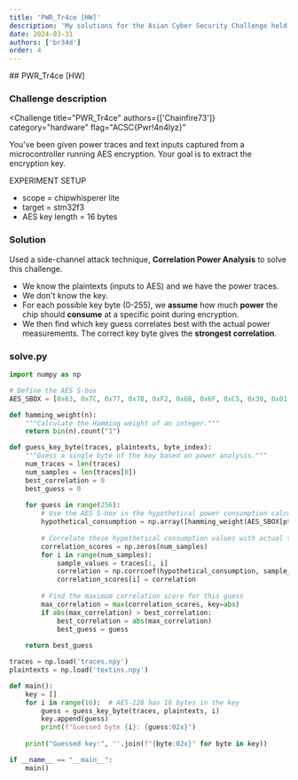 ```yaml
---
title: 'PWR_Tr4ce [HW]'
description: 'My solutions for the Asian Cyber Security Challenge held in 2024.'
date: 2024-03-31
authors: ['br34d']
order: 4
---
```



<div class="invisible h-0! [&+*]:mt-0 [&+*_*]:mt-0">
## PWR_Tr4ce [HW]
</div>

### Challenge description
<Challenge
  title="PWR_Tr4ce"
  authors={['Chainfire73']}
  category="hardware"
  flag="ACSC{Pwr!4n4lyz}"
>
You've been given power traces and text inputs captured from a microcontroller running AES encryption. Your goal is to extract the encryption key.

EXPERIMENT SETUP
- scope = chipwhisperer lite
- target = stm32f3
- AES key length = 16 bytes

</Challenge>

### Solution

Used a side-channel attack technique, **Correlation Power Analysis** to solve this challenge.
- We know the plaintexts (inputs to AES) and we have the power traces.
- We don't know the key.
- For each possible key byte (0-255), we **assume** how much **power** the chip should **consume** at a specific point during encryption.
- We then find which key guess correlates best with the actual power measurements. The correct key byte gives the **strongest correlation**. 

### solve.py
```python 
import numpy as np

# Define the AES S-box
AES_SBOX = [0x63, 0x7C, 0x77, 0x7B, 0xF2, 0x6B, 0x6F, 0xC5, 0x30, 0x01, 0x67, 0x2B, 0xFE, 0xD7, 0xAB, 0x76, 0xCA, 0x82, 0xC9, 0x7D, 0xFA, 0x59, 0x47, 0xF0, 0xAD, 0xD4, 0xA2, 0xAF, 0x9C, 0xA4, 0x72, 0xC0, 0xB7, 0xFD, 0x93, 0x26, 0x36, 0x3F, 0xF7, 0xCC, 0x34, 0xA5, 0xE5, 0xF1, 0x71, 0xD8, 0x31, 0x15, 0x04, 0xC7, 0x23, 0xC3, 0x18, 0x96, 0x05, 0x9A, 0x07, 0x12, 0x80, 0xE2, 0xEB, 0x27, 0xB2, 0x75, 0x09, 0x83, 0x2C, 0x1A, 0x1B, 0x6E, 0x5A, 0xA0, 0x52, 0x3B, 0xD6, 0xB3, 0x29, 0xE3, 0x2F, 0x84, 0x53, 0xD1, 0x00, 0xED, 0x20, 0xFC, 0xB1, 0x5B, 0x6A, 0xCB, 0xBE, 0x39, 0x4A, 0x4C, 0x58, 0xCF, 0xD0, 0xEF, 0xAA, 0xFB, 0x43, 0x4D, 0x33, 0x85, 0x45, 0xF9, 0x02, 0x7F, 0x50, 0x3C, 0x9F, 0xA8, 0x51, 0xA3, 0x40, 0x8F, 0x92, 0x9D, 0x38, 0xF5, 0xBC, 0xB6, 0xDA, 0x21, 0x10, 0xFF, 0xF3, 0xD2, 0xCD, 0x0C, 0x13, 0xEC, 0x5F, 0x97, 0x44, 0x17, 0xC4, 0xA7, 0x7E, 0x3D, 0x64, 0x5D, 0x19, 0x73, 0x60, 0x81, 0x4F, 0xDC, 0x22, 0x2A, 0x90, 0x88, 0x46, 0xEE, 0xB8, 0x14, 0xDE, 0x5E, 0x0B, 0xDB, 0xE0, 0x32, 0x3A, 0x0A, 0x49, 0x06, 0x24, 0x5C, 0xC2, 0xD3, 0xAC, 0x62, 0x91, 0x95, 0xE4, 0x79, 0xE7, 0xC8, 0x37, 0x6D, 0x8D, 0xD5, 0x4E, 0xA9, 0x6C, 0x56, 0xF4, 0xEA, 0x65, 0x7A, 0xAE, 0x08, 0xBA, 0x78, 0x25, 0x2E, 0x1C, 0xA6, 0xB4, 0xC6, 0xE8, 0xDD, 0x74, 0x1F, 0x4B, 0xBD, 0x8B, 0x8A, 0x70, 0x3E, 0xB5, 0x66, 0x48, 0x03, 0xF6, 0x0E, 0x61, 0x35, 0x57, 0xB9, 0x86, 0xC1, 0x1D, 0x9E, 0xE1, 0xF8, 0x98, 0x11, 0x69, 0xD9, 0x8E, 0x94, 0x9B, 0x1E, 0x87, 0xE9, 0xCE, 0x55, 0x28, 0xDF, 0x8C, 0xA1, 0x89, 0x0D, 0xBF, 0xE6, 0x42, 0x68, 0x41, 0x99, 0x2D, 0x0F, 0xB0, 0x54, 0xBB, 0x16 ]

def hamming_weight(n):
    """Calculate the Hamming weight of an integer."""
    return bin(n).count("1")

def guess_key_byte(traces, plaintexts, byte_index):
    """Guess a single byte of the key based on power analysis."""
    num_traces = len(traces)
    num_samples = len(traces[0])
    best_correlation = 0
    best_guess = 0
    
    for guess in range(256):
        # Use the AES S-box in the hypothetical power consumption calculation
        hypothetical_consumption = np.array([hamming_weight(AES_SBOX[pt[byte_index] ^ guess]) for pt in plaintexts])
        
        # Correlate these hypothetical consumption values with actual traces
        correlation_scores = np.zeros(num_samples)
        for i in range(num_samples):
            sample_values = traces[:, i]
            correlation = np.corrcoef(hypothetical_consumption, sample_values)[0, 1]
            correlation_scores[i] = correlation
        
        # Find the maximum correlation score for this guess
        max_correlation = max(correlation_scores, key=abs)
        if abs(max_correlation) > best_correlation:
            best_correlation = abs(max_correlation)
            best_guess = guess
    
    return best_guess

traces = np.load('traces.npy')
plaintexts = np.load('textins.npy')

def main():
    key = []
    for i in range(16):  # AES-128 has 16 bytes in the key
        guess = guess_key_byte(traces, plaintexts, i)
        key.append(guess)
        print(f"Guessed byte {i}: {guess:02x}")
    
    print("Guessed key:", ''.join(f"{byte:02x}" for byte in key))

if __name__ == "__main__":
    main()
```